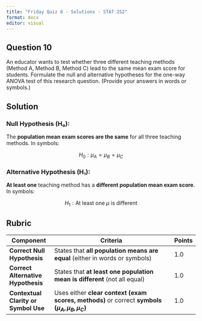 ```yaml
---
title: "Friday Quiz 8 - Solutions - STAT 252"
format: docx
editor: visual
---
```





## Question 10
An educator wants to test whether three different teaching methods (Method A, Method B, Method C) lead to the same mean exam score for students. Formulate the null and alternative hypotheses for the one-way ANOVA test of this research question. (Provide your answers in words or symbols.)

## **Solution**

### **Null Hypothesis (H₀):**

The **population mean exam scores are the same** for all three teaching methods.
In symbols:

$$
H_0: \mu_A = \mu_B = \mu_C
$$





### **Alternative Hypothesis (H₁):**

**At least one** teaching method has a **different population mean exam score**.
In symbols:

$$
H_1: \text{At least one } \mu \text{ is different}
$$



## **Rubric**

| **Component**                        | **Criteria**                                                                                        | **Points** |
| ------------------------------------ | --------------------------------------------------------------------------------------------------- | ---------- |
| **Correct Null Hypothesis**          | States that **all population means are equal** (either in words or symbols)                         | 1.0        |
| **Correct Alternative Hypothesis**   | States that **at least one population mean is different** (not all equal)                           | 1.0        |
| **Contextual Clarity or Symbol Use** | Uses either **clear context (exam scores, methods)** or correct **symbols ($\mu_A, \mu_B, \mu_C$)** | 1.0        |

